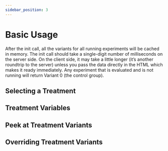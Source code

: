 ```yaml
---
sidebar_position: 3
---
```






# Basic Usage

After the init call, all the variants for all running experiments will be
cached in memory. The init call should take a single-digit number of milliseconds on the
server side. On the client side, it may take a little longer (it’s another
roundtrip to the server) unless you pass the data directly in the HTML which
makes it ready immediately. Any experiment that is evaluated and is not
running will return Variant 0 (the control group).

## Selecting a Treatment

<SelectingATreatment />

## Treatment Variables

<SelectingAVariable />

## Peek at Treatment Variants

<Peeking />

## Overriding Treatment Variants

<Overriding />

